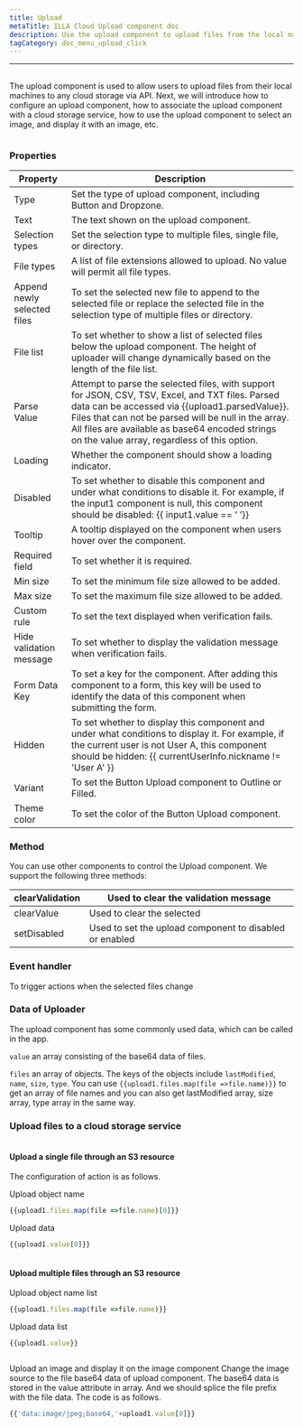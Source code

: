 ```yaml
---
title: Upload
metaTitle: ILLA Cloud Upload component doc
description: Use the upload component to upload files from the local machines to any cloud storage
tagCategory: doc_menu_upload_click
---
```


* * *

## <Heading hidden>Upload</Heading>

The upload component is used to allow users to upload files from their local machines to any cloud storage via API. Next, we will introduce how to configure an upload component, how to associate the upload component with a cloud storage service, how to use the upload component to select an image, and display it with an image, etc.

<img src='https://cdn.illacloud.com/official-website/img/docs/upload1.png' alt="" />

### Properties

| Property                    | Description                                                                                                                                                                                                                                                                                                   |
| --------------------------- | ------------------------------------------------------------------------------------------------------------------------------------------------------------------------------------------------------------------------------------------------------------------------------------------------------------- |
| Type                        | Set the type of upload component, including Button and Dropzone.                                                                                                                                                                                                                                              |
| Text                        | The text shown on the upload component.                                                                                                                                                                                                                                                                       |
| Selection types             | Set the selection type to multiple files, single file, or directory.                                                                                                                                                                                                                                          |
| File types                  | A list of file extensions allowed to upload. No value will permit all file types.                                                                                                                                                                                                                             |
| Append newly selected files | To set the selected new file to append to the selected file or replace the selected file in the selection type of multiple files or directory.                                                                                                                                                                |
| File list                   | To set whether to show a list of selected files below the upload component. The height of uploader will change dynamically based on the length of the file list.                                                                                                                                              |
| Parse Value                 | Attempt to parse the selected files, with support for JSON, CSV, TSV, Excel, and TXT files. Parsed data can be accessed via {{upload1.parsedValue}}. Files that can not be parsed will be null in the array. All files are available as base64 encoded strings on the value array, regardless of this option. |
| Loading                     | Whether the component should show a loading indicator.                                                                                                                                                                                                                                                        |
| Disabled                    | To set whether to disable this component and under what conditions to disable it. For example, if the input1 component is null, this component should be disabled: {{ input1.value == ‘ ’}}                                                                                                                   |
| Tooltip                     | A tooltip displayed on the component when users hover over the component.                                                                                                                                                                                                                                     |
| Required field              | To set whether it is required.                                                                                                                                                                                                                                                                                |
| Min size                    | To set the minimum file size allowed to be added.                                                                                                                                                                                                                                                             |
| Max size                    | To set the maximum file size allowed to be added.                                                                                                                                                                                                                                                             |
| Custom rule                 | To set the text displayed when verification fails.                                                                                                                                                                                                                                                            |
| Hide validation message     | To set whether to display the validation message when verification fails.                                                                                                                                                                                                                                     |
| Form Data Key               | To set a key for the component. After adding this component to a form, this key will be used to identify the data of this component when submitting the form.                                                                                                                                                 |
| Hidden                      | To set whether to display this component and under what conditions to display it. For example, if the current user is not User A, this component should be hidden: {{ currentUserInfo.nickname != 'User A' }}                                                                                                 |
| Variant                     | To set the Button Upload component to Outline or Filled.                                                                                                                                                                                                                                                      |
| Theme color                 | To set the color of the Button Upload component.                                                                                                                                                                                                                                                              |

### Method

You can use other components to control the Upload component. We support the following three methods:

| clearValidation | Used to clear the validation message                    |
| --------------- | ------------------------------------------------------- |
| clearValue      | Used to clear the selected                              |
| setDisabled     | Used to set the upload component to disabled or enabled |

### Event handler

To trigger actions when the selected files change

### Data of Uploader

The upload component has some commonly used data, which can be called in the app.

`value` an array consisting of the base64 data of files. 

`files` an array of objects. The keys of the objects include `lastModified`, `name`, `size`, `type`. You can use  `{{upload1.files.map(file =>file.name)}}` to get an array of file names and you can also get lastModified array, size array, type array in the same way. 

### Upload files to a cloud storage service

<img src='https://cdn.illacloud.com/official-website/img/docs/upload2.gif' alt="" />

#### Upload a single file through an S3 resource

The configuration of action is as follows. 

Upload object name

```jsx
{{upload1.files.map(file =>file.name)[0]}}
```

Upload data

```jsx
{{upload1.value[0]}}
```

<img src='https://cdn.illacloud.com/official-website/img/docs/upload3.png' alt="" />

#### Upload multiple files through an S3 resource

Upload object name list

```jsx
{{upload1.files.map(file =>file.name)}}
```

Upload data list

```jsx
{{upload1.value}}
```

<img src='https://cdn.illacloud.com/official-website/img/docs/upload4.png' alt="" />

Upload an image and display it on the image component
Change the image source to the file base64 data of upload component. The base64 data is stored in the value attribute in array. And we should splice the file prefix with the file data. The code is as follows. 

```jsx
{{'data:image/jpeg;base64,'+upload1.value[0]}}
```

<img src='https://cdn.illacloud.com/official-website/img/docs/upload5.gif' alt="" />
